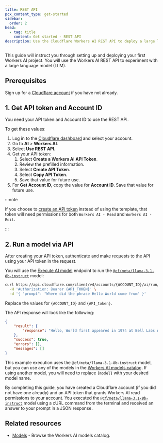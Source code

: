 ```yaml
---
title: REST API
pcx_content_type: get-started
sidebar:
  order: 2
head:
  - tag: title
    content: Get started - REST API
description: Use the Cloudflare Workers AI REST API to deploy a large language model (LLM).
---
```


This guide will instruct you through setting up and deploying your first Workers AI project. You will use the Workers AI REST API to experiment with a large language model (LLM).

## Prerequisites

Sign up for a [Cloudflare account](https://dash.cloudflare.com/sign-up/workers-and-pages) if you have not already.

## 1. Get API token and Account ID

You need your API token and Account ID to use the REST API.

To get these values:

1. Log in to the [Cloudflare dashboard](https://dash.cloudflare.com) and select your account.
2. Go to **AI** > **Workers AI**.
3. Select **Use REST API**.
4. Get your API token:
   1. Select **Create a Workers AI API Token**.
   2. Review the prefilled information.
   3. Select **Create API Token**.
   4. Select **Copy API Token**.
   5. Save that value for future use.
5. For **Get Account ID**, copy the value for **Account ID**. Save that value for future use.

:::note

If you choose to [create an API token](/fundamentals/api/get-started/create-token/) instead of using the template, that token will need permissions for both `Workers AI - Read` and `Workers AI - Edit`.

:::

## 2. Run a model via API

After creating your API token, authenticate and make requests to the API using your API token in the request.

You will use the [Execute AI model](/api/operations/workers-ai-post-run-model) endpoint to run the [`@cf/meta/llama-3.1-8b-instruct`](/workers-ai/models/llama-3.1-8b-instruct/) model:

```bash
curl https://api.cloudflare.com/client/v4/accounts/{ACCOUNT_ID}/ai/run/@cf/meta/llama-3.1-8b-instruct \
  -H 'Authorization: Bearer {API_TOKEN}' \
  -d '{ "prompt": "Where did the phrase Hello World come from" }'
```

Replace the values for `{ACCOUNT_ID}` and `{API_token}`.

The API response will look like the following:

```json
{
	"result": {
		"response": "Hello, World first appeared in 1974 at Bell Labs when Brian Kernighan included it in the C programming language example. It became widely used as a basic test program due to simplicity and clarity. It represents an inviting greeting from a program to the world."
	},
	"success": true,
	"errors": [],
	"messages": []
}
```

This example execution uses the `@cf/meta/llama-3.1-8b-instruct` model, but you can use any of the models in the [Workers AI models catalog](/workers-ai/models/). If using another model, you will need to replace `{model}` with your desired model name.

By completing this guide, you have created a Cloudflare account (if you did not have one already) and an API token that grants Workers AI read permissions to your account. You executed the [`@cf/meta/llama-3.1-8b-instruct`](/workers-ai/models/llama-3.1-8b-instruct/) model using a cURL command from the terminal and received an answer to your prompt in a JSON response.

## Related resources

- [Models](/workers-ai/models/) - Browse the Workers AI models catalog.
